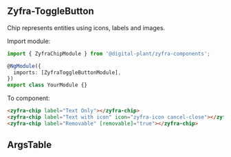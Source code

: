 
## Zyfra-ToggleButton

<Subtitle>Chip represents entities using icons, labels and images.</Subtitle>

Import module:

```typescript
import { ZyfraChipModule } from '@digital-plant/zyfra-components';

@NgModule({
  imports: [ZyfraToggleButtonModule],
})
export class YourModule {}
```

To component:

```html
<zyfra-chip label="Text Only"></zyfra-chip>
<zyfra-chip label="Text with icon" icon="zyfra-icon cancel-close"></zyfra-chip>
<zyfra-chip label="Removable" [removable]="true"></zyfra-chip>
```

## ArgsTable

<ArgsTable of={ZyfraChipComponent} />
